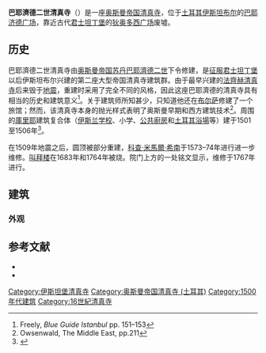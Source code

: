 {{Infobox religious building
| building_name         = 巴耶濟德二世清真寺
| infobox_width         = 200px
| image                 = İstanbul 5054.jpg
| image_size            = 300px
| caption               = 
| map_type              =
| map_size              =
| map_caption           =
| location              = [[土耳其|土耳其]][[伊斯坦布尔|伊斯坦布尔]]
| geo                   = {{coord|41|00|37|N|28|57|55|E }}
| latitude              =
| longitude             =
| religious_affiliation = [[伊斯兰教|伊斯兰教]]
| rite                  =
| region                =
| state                 =
| province              =
| territory             =
| prefecture            =
| sector                =
| district              =
| cercle                =
| municipality          =
| consecration_year     =
| status                =
| functional_status     =
| heritage_designation  = 
| leadership            =
| website               =
| architecture          = yes
| architect             = [[Yakub_Sah_bin_Sultan_Sah|Yakub Sah bin Sultan Sah]]
| architecture_type     = 清真寺
| architecture_style    =
| general_contractor    =
| facade_direction      =
| groundbreaking        = 1501
| year_completed        = 1506
| construction_cost     =
| specifications        = yes
| capacity              =
| length                = 40米
| width                 = 40米
| width_nave            =
| height_max            =
| dome_quantity         =
| dome_height_outer     = 44米
| dome_height_inner     =
| dome_dia_outer        = 17米
| dome_dia_inner        =
| minaret_quantity      = 2
| minaret_height        =
| spire_quantity        =
| spire_height          =
| materials             = [[花岗岩|花岗岩]]、[[大理石|大理石]]
}}
'''巴耶濟德二世清真寺'''（{{lang-tr|Beyazıt Camii}}）是一座[[奥斯曼帝国|奥斯曼帝国]][[清真寺|清真寺]]，位于[[土耳其|土耳其]][[伊斯坦布尔|伊斯坦布尔]]的[[巴耶济德广场|巴耶济德广场]]，靠近古代[[君士坦丁堡|君士坦丁堡]]的[[狄奥多西广场|狄奥多西广场]]废墟。

==历史== 
巴耶濟德二世清真寺由[[奥斯曼帝国苏丹|奥斯曼帝国苏丹]][[巴耶濟德二世|巴耶濟德二世]]下令修建，是[[君士坦丁堡的陷落|征服君士坦丁堡]]以后伊斯坦布尔兴建的第二座大型帝国清真寺建筑群。由于最早兴建的[[法齊赫清真寺|法齊赫清真寺]]后来毁于[[地震|地震]]，重建时采用了完全不同的风格，因此这座巴耶濟德的清真寺具有相当的历史和建筑意义<ref name="Istanbul1">Freely, ''Blue Guide Istanbul'' pp. 151–153</ref>。关于建筑师所知甚少，只知道他还在[[布尔萨|布尔萨]]修建了一个旅馆；然而，该清真寺本身的抛光样式表明了奥斯曼早期和西方建筑技术<ref>Owsenwald, The Middle East, pp.211</ref>。周围的[[庫里耶|庫里耶]]建筑复合体（[[伊斯兰学校|伊斯兰学校]]、小学、[[公共廚房|公共廚房]]和[[土耳其浴|土耳其浴場]]等）建于1501至1506年<ref name="WDL">{{cite web |url = http://www.wdl.org/zh/item/8832/ |title = 土耳其君士坦丁堡的苏丹巴耶濟德二世（即贝亚兹）清真寺 |website = [[World_Digital_Library|World Digital Library]] |date = 1890–1900 |accessdate = 2013-10-20 |archive-date = 2020-10-26 |archive-url = https://web.archive.org/web/20201026201945/https://www.wdl.org/zh/item/8832/ |dead-url = no }}</ref>。

在1509年地震之后，圆顶被部分重建，[[科查·米馬爾·希南|科查·米馬爾·希南]]于1573–74年进行进一步维修。[[叫拜楼|叫拜楼]]在1683年和1764年被烧。院门上方的一处铭文显示，维修于1767年进行。

==建筑==
===外观===

==参考文献==
{{reflist}}
*{{cite book
 | last = Freely
 | first = John
 | year = 2000
 | title = Blue Guide Istanbul
| publisher = W. W. Norton & Company
 | location = 
 | isbn = 0393320146
}}
*{{cite book
 | last = Ochsenwald
 | first = William
 | year = 2003
 | title = The Middle East: A History
| url = https://archive.org/details/middleeasthistor0000fish_u9b8
 | publisher = McGraw-Hill Humanities
 | location = 
 | isbn = 0072442336
}}

{{commons category|Sultan Bayezid II Mosque}}
{{土耳其清真寺}}

[[Category:伊斯坦堡清真寺|Category:伊斯坦堡清真寺]]
[[Category:奥斯曼帝国清真寺_(土耳其)|Category:奥斯曼帝国清真寺 (土耳其)]]
[[Category:1500年代建筑|Category:1500年代建筑]]
[[Category:16世紀清真寺|Category:16世紀清真寺]]